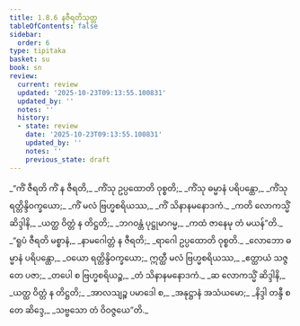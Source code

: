 ```yaml
---
title: 1.8.6 နဇီရတိသုတ္တ
tableOfContents: false
sidebar:
  order: 6
type: tipitaka
basket: su
book: sn
review:
  current: review
  updated: '2025-10-23T09:13:55.100831'
  updated_by: ''
  notes: ''
  history:
  - state: review
    date: '2025-10-23T09:13:55.100831'
    updated_by: ''
    notes: ''
    previous_state: draft
---
```



<ReviewStatus review={frontmatter.review} showDetails={true} />

<HypothesisAnnotation frontmatter={frontmatter} />

<DynamicBreadcrumb />

<Division number="76" book="sn" e="ch" v="18" p="291">

<Paragraph number="346" type="verses" book="sn">
_“ကိံ ဇီရတိ ကိံ န ဇီရတိ,_  
_ကိံသု ဥပ္ပထောတိ ဝုစ္စတိ;_  
_ကိံသု ဓမ္မာနံ ပရိပန္ထော,_  
_ကိံသု ရတ္တိန္ဒိဝက္ခယော;_  
_ကိံ မလံ ဗြဟ္မစရိယဿ,_  
_ကိံ သိနာနမနောဒကံ._  

</Paragraph>

<Paragraph number="347" type="verses" book="sn">
_ကတိ လောကသ္မိံ ဆိဒ္ဒါနိ,_  
_ယတ္ထ ဝိတ္တံ န တိဋ္ဌတိ;_  
_ဘဂဝန္တံ ပုဋ္ဌုမာဂမ္မ,_  
_ကထံ ဇာနေမု တံ မယန်”တိ._  

</Paragraph>

<Paragraph number="348" type="verses" book="sn">
_“ရူပံ ဇီရတိ မစ္စာနံ,_  
_နာမဂေါတ္တံ န ဇီရတိ;_  
_ရာဂေါ ဥပ္ပထောတိ ဝုစ္စတိ._  

</Paragraph>

<Paragraph number="349" type="verses" book="sn">
_လောဘော ဓမ္မာနံ ပရိပန္ထော,_  
_ဝယော ရတ္တိန္ဒိဝက္ခယော;_  
ဣတ္ထီ မလံ ဗြဟ္မစရိယဿ,_  
_ဧတ္ထာယံ သဇ္ဇတေ ပဇာ;_  
_တပေါ စ ဗြဟ္မစရိယဉ္စ,_  
_တံ သိနာနမနောဒကံ._  

</Paragraph>

<Paragraph number="350" type="verses" book="sn">
_ဆ လောကသ္မိံ ဆိဒ္ဒါနိ,_  
_ယတ္ထ ဝိတ္တံ န တိဋ္ဌတိ;_  
_အာလသျဉ္စ ပမာဒေါ စ,_  
_အနုဋ္ဌာနံ အသံယမော;_  
_နိဒ္ဒါ တန္ဒီ စ တေ ဆိဒ္ဒေ,_  
_သဗ္ဗသော တံ ဝိဝဇ္ဇယေ”တိ._
</Paragraph>
</Division>